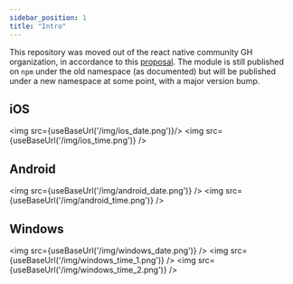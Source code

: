 ```yaml
---
sidebar_position: 1
title: "Intro"
---
```



This repository was moved out of the react native community GH organization, in accordance to this [proposal](https://github.com/react-native-community/discussions-and-proposals/issues/176). The module is still published on `npm` under the old namespace (as documented) but will be published under a new namespace at some point, with a major version bump.


## iOS

<img src={useBaseUrl('/img/ios_date.png')}/>
<img src={useBaseUrl('/img/ios_time.png')} />

## Android

<img src={useBaseUrl('/img/android_date.png')} />
<img src={useBaseUrl('/img/android_time.png')} />

## Windows

<img src={useBaseUrl('/img/windows_date.png')} />
<img src={useBaseUrl('/img/windows_time_1.png')} />
<img src={useBaseUrl('/img/windows_time_2.png')} />
